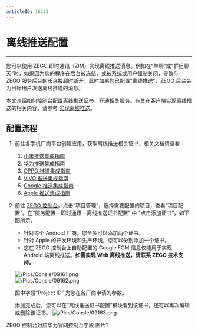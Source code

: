 ```yaml
---
articleID: 16233
---
```

# 离线推送配置

- - -

您可以使用 ZEGO 即时通讯（ZIM）实现离线推送消息。例如在“单聊”或“群组聊天”时，如果因为您的程序在后台被冻结、或被系统或用户强制关闭，导致与 ZEGO 服务后台的长连接超时断开，此时如果您已配置“离线推送”，ZEGO 后台会为目标用户发送离线推送的消息。

本文介绍如何控制台配置离线推送证书，开通相关服务。有关在客户端实现离线推送的相关内容，请参考 [实现离线推送](#12729)。

## 配置流程

1. 前往各手机厂商平台创建应用，获取离线推送相关证书，相关文档请查看：
    1. [小米推送集成指南](#12675)
    2. [华为推送集成指南](#12752)
    3. [OPPO 推送集成指南](#12731)
    4. [VIVO 推送集成指南](#12668)
    5. [Google 推送集成指南](#14869)
    6. [Apple 推送集成指南](#14288)

2. 前往 [ZEGO 控制台](https://console.zego.im/)，点击“项目管理”，选择需要配置的项目，查看“项目配置”。在“服务配置 - 即时通讯 - 离线推送证书配置” 中 “点击添加证书”，如下图所示。

    <div class="mk-warning">

    - 针对每个 Android 厂商，您至多可以添加两个证书。
    - 针对 Apple 的开发环境和生产环境，您可以分别添加一个证书。
    - 您在 ZEGO 控制台上自助配置的 Google FCM 信息仅能用于实现 Android 端离线推送。**如需实现 Web 离线推送，请联系 ZEGO 技术支持。**
    </div>

    ![/Pics/Consle/09161.png](http://doc.oa.zego.im/Pics/Consle/09161.png)   
    ![/Pics/Consle/09162.png](http://doc.oa.zego.im/Pics/Consle/push_certificate.jpeg)

    <div class="mk-hint">

    图中字段“Project ID” 为您在各厂商申请的参数。
    </div>

    添加完成后，您可以在“离线推送证书配置”模块看到该证书，还可以再次编辑或删除该证书。
    ![/Pics/Consle/09163.png](http://doc.oa.zego.im/Pics/Consle/09163.png)


ZEGO 控制台对应华为官网控制台字段
图片1
